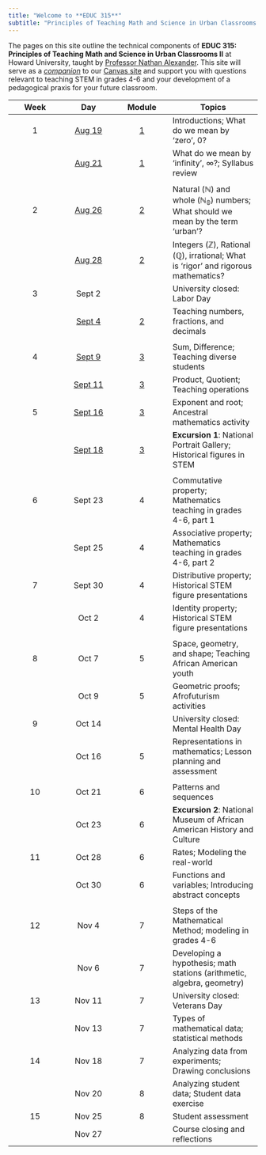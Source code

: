 ```yaml
---
title: "Welcome to **EDUC 315**"
subtitle: "Principles of Teaching Math and Science in Urban Classrooms II"
---
```


The pages on this site outline the technical components of **EDUC 315: Principles of Teaching Math and Science in Urban Classrooms II** at Howard University, taught by [Professor Nathan Alexander](https://professornaite.github.io){target="_blank"}. This site will serve as a <u>*companion*</u> to our [Canvas site](https://canvas.howard.edu/courses/53402){target="_blank"} and support you with questions relevant to teaching STEM in grades 4-6 and your development of a pedagogical praxis for your future classroom.

::: column-screen-inset-right
| Week |   Day   |           Module           | Topics                                                                                                  |
|:--------------:|:--------------:|:--------------:|--------------------------|
|  1   | [Aug 19](modules/module01.html)  | [1](modules/module01.html) | Introductions; What do we mean by ‘zero’, $0$?                                                          |
|      | [Aug 21](modules/module01.html)  | [1](modules/module01.html) | What do we mean by ‘infinity’, $\infty$?; Syllabus review                                               |
|      |         |                            |                                                                                                         |
|  2   | [Aug 26](modules/module02.html)  | [2](modules/module02.html) | Natural ($\mathbb{N}$) and whole ($\mathbb{N_0}$) numbers; What should we mean by the term ‘urban’?     |
|      | [Aug 28](modules/module02.html)  | [2](modules/module02.html) | Integers ($\mathbb{Z}$), Rational ($\mathbb{Q}$), irrational; What is ‘rigor’ and rigorous mathematics? |
|  3   | Sept 2  |                            | University closed: Labor Day                                                                            |
|      | [Sept 4](modules/module02.html)  | [2](modules/module02.html) | Teaching numbers, fractions, and decimals                                                               |
|      |         |                            |                                                                                                         |
|  4   | [Sept 9](modules/module03.html#sum-and-difference)  | [3](modules/module03.html#sum-and-difference) | Sum, Difference; Teaching diverse students                                                              |
|      | [Sept 11](modules/module03.html#product-and-quotient) |             [3](modules/module03.html#product-and-quotient)              | Product, Quotient; Teaching operations                                                                  |
|  5   | [Sept 16](modules/module03.html#exponents-and-roots) |             [3](modules/module03.html#exponents-and-roots)              | Exponent and root; Ancestral mathematics activity                                                       |
|      | [Sept 18](modules/module03.html#ancestral-mathematics) |             [3](modules/module03.html#ancestral-mathematics)              | **Excursion 1**: National Portrait Gallery; Historical figures in STEM                                  |
|      |         |                            |                                                                                                         |
|  6   | Sept 23 |             4              | Commutative property; Mathematics teaching in grades 4-6, part 1                                        |
|      | Sept 25 |             4              | Associative property; Mathematics teaching in grades 4-6, part 2                                        |
|  7   | Sept 30 |             4              | Distributive property; Historical STEM figure presentations                                             |
|      |  Oct 2  |             4              | Identity property; Historical STEM figure presentations                                                 |
|      |         |                            |                                                                                                         |
|  8   |  Oct 7  |             5              | Space, geometry, and shape; Teaching African American youth                                             |
|      |  Oct 9  |             5              | Geometric proofs; Afrofuturism activities                                                               |
|  9   | Oct 14  |                            | University closed: Mental Health Day                                                                    |
|      | Oct 16  |             5              | Representations in mathematics; Lesson planning and assessment                                          |
|      |         |                            |                                                                                                         |
|  10  | Oct 21  |             6              | Patterns and sequences                                                                                  |
|      | Oct 23  |             6              | **Excursion 2**: National Museum of African American History and Culture                                |
|  11  | Oct 28  |             6              | Rates; Modeling the real-world                                                                          |
|      | Oct 30  |             6              | Functions and variables; Introducing abstract concepts                                                  |
|      |         |                            |                                                                                                         |
|  12  |  Nov 4  |             7              | Steps of the Mathematical Method; modeling in grades 4-6                                                |
|      |  Nov 6  |             7              | Developing a hypothesis; math stations (arithmetic, algebra, geometry)                                  |
|  13  | Nov 11  |             7              | University closed: Veterans Day                                                                         |
|      | Nov 13  |             7              | Types of mathematical data; statistical methods                                                         |
|  14  | Nov 18  |             7              | Analyzing data from experiments; Drawing conclusions                                                    |
|      | Nov 20  |             8              | Analyzing student data; Student data exercise                                                           |
|  15  | Nov 25  |             8              | Student assessment                                                                                      |
|      | Nov 27  |                            | Course closing and reflections                                                                          |
:::
